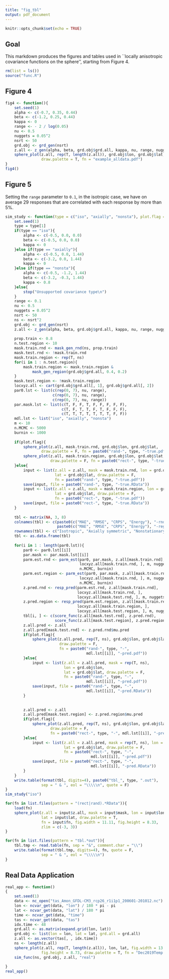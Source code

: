 ```yaml
---
title: "fig_tbl"
output: pdf_document
---
```


```r
knitr::opts_chunk$set(echo = TRUE)
```

## Goal

This markdown produces the figures and tables used in ``locally anisotropic covariance functions on the sphere'', starting from Figure 4.

```r
rm(list = ls())
source("func.R")
```

## Figure 4

```r
fig4 <- function(){
    set.seed(1)
    alpha <- c(-0.7, 0.35, 0.44)  
    beta <- c(-1.2, 0.25, 0.44)  
    kappa <- 0
    range <- - 2 / log(0.05)
    nu <- 0.5
    nuggets = 0.05^2
    nsrt <- 50
    grd.obj <- grd_gen(nsrt)
    z.all <- z_gen(alpha, beta, grd.obj$grd.all, kappa, nu, range, nuggets)
    sphere_plot(z.all, rep(T, length(z.all)), grd.obj$lon, grd.obj$lat,
                draw.palette = T, fn = "example_alldata.pdf")
}
fig4()
```

## Figure 5

Setting the `range` parameter to `0.1`, in the isotropic case, we have on average $29$ responses that are correlated with each response by more than $5\%$.
```r
sim_study <- function(type = c("iso", "axially", "nonsta"), plot.flag = F){
    set.seed(1)
    type = type[1]
    if(type == "iso"){
        alpha <- c(-0.5, 0.0, 0.0)  
        beta <- c(-0.5, 0.0, 0.0)  
        kappa <- 0
    }else if(type == "axially"){
        alpha <- c(-0.5, 0.0, 1.44)  
        beta <- c(-3.2, 0.0, 1.44)  
        kappa <- 0
    }else if(type == "nonsta"){
        alpha <- c(-0.5, -1.2, 1.44)  
        beta <- c(-3.2, -0.3, 1.44)  
        kappa <- 0.8
    }else{
        stop("Unsupported covariance type\n")
    }
    range <- 0.1
    nu <- 0.5
    nuggets = 0.05^2
    nsrt <- 50
    ns <- nsrt^2
    grd.obj <- grd_gen(nsrt)
    z.all <- z_gen(alpha, beta, grd.obj$grd.all, kappa, nu, range, nuggets)
    
    prop.train <- 0.8
    n.test.region <- 10
    mask.train.rnd <- mask_gen_rnd(ns, prop.train)
    mask.test.rnd <- !mask.train.rnd
    mask.train.region <- rep(T, ns)
    for(i in 1 : n.test.region){
        mask.train.region <- mask.train.region & 
            mask_gen_region(grd.obj$grd.all, 0.4, 0.2)
    }
    mask.test.region <- !mask.train.region
    locxyz.all <- cart(grd.obj$grd.all[, 1], grd.obj$grd.all[, 2])
    par0.lst <- list(c(rep(0, 7), nu, range),
                     c(rep(0, 7), nu, range),
                     c(rep(0, 7), nu, range))
    par.mask.lst <- list(c(T, F, F, T, F, F, F, F, F),
                         c(T, F, T, T, F, T, F, F, F),
                         c(T, T, T, T, T, T, T, F, F))
    mdl.lst <- list("iso", "axially", "nonsta")
    m <- 10
    n.MCMC <- 5000
    burnin <- 1000
    
    if(plot.flag){
        sphere_plot(z.all, mask.train.rnd, grd.obj$lon, grd.obj$lat,
                draw.palette = F, fn = paste0("rand-", type, "-true.pdf"))
        sphere_plot(z.all, mask.train.region, grd.obj$lon, grd.obj$lat,
                    draw.palette = F, fn = paste0("rect-", type, "-true.pdf"))
    }else{
        input <- list(z.all = z.all, mask = mask.train.rnd, lon = grd.obj$lon,
                      lat = grd.obj$lat, draw.palette = F, 
                      fn = paste0("rand-", type, "-true.pdf"))
        save(input, file = paste0("rand-", type, "-true.RData"))
        input <- list(z.all = z.all, mask = mask.train.region, lon = grd.obj$lon,
                      lat = grd.obj$lat, draw.palette = F, 
                      fn = paste0("rect-", type, "-true.pdf"))
        save(input, file = paste0("rect-", type, "-true.RData"))
    }
    
    tbl <- matrix(NA, 3, 8)
    colnames(tbl) <- c(paste0(c("MAE", "RMSE", "CRPS", "Energy"), "-rnd"), 
                       paste0(c("MAE", "RMSE", "CRPS", "Energy"), "-region"))
    rownames(tbl) <- c("Isotropic", "Axially symmetric", "Nonstationary")
    tbl <- as.data.frame(tbl)
    
    for(i in 1 : length(par0.lst)){
        par0 <- par0.lst[[i]]
        par.mask <- par.mask.lst[[i]]
        parm.est.rnd <- parm_est(par0, par.mask, z.all[mask.train.rnd], 
                                 locxyz.all[mask.train.rnd, ], m, nuggets,
                                 n.MCMC, burnin)
        parm.est.region <- parm_est(par0, par.mask, z.all[mask.train.rnd], 
                                 locxyz.all[mask.train.rnd, ], m, nuggets,
                                 n.MCMC, burnin)
        z.pred.rnd <- resp_pred(parm.est.rnd, z.all[mask.train.rnd], 
                                locxyz.all[mask.train.rnd, ], 
                                locxyz.all[mask.test.rnd, ], m, nuggets)
        z.pred.region <- resp_pred(parm.est.region, z.all[mask.train.region], 
                                locxyz.all[mask.train.region, ], 
                                locxyz.all[mask.test.region, ], m, nuggets)
        tbl[i, ] <- c(score_func(z.all[mask.test.rnd], z.pred.rnd), 
                      score_func(z.all[mask.test.region], z.pred.region))
        z.all.pred <- z.all
        z.all.pred[mask.test.rnd] <- z.pred.rnd$mu.pred
        if(plot.flag){
            sphere_plot(z.all.pred, rep(T, ns), grd.obj$lon, grd.obj$lat,
                        draw.palette = F, 
                        fn = paste0("rand-", type, "-", 
                                    mdl.lst[[i]], "-pred.pdf"))
        }else{
            input <- list(z.all = z.all.pred, mask = rep(T, ns), 
                          lon = grd.obj$lon, 
                          lat = grd.obj$lat, draw.palette = F, 
                          fn = paste0("rand-", type, "-", 
                                    mdl.lst[[i]], "-pred.pdf"))
            save(input, file = paste0("rand-", type, "-", 
                                    mdl.lst[[i]], "-pred.RData"))
        }
        
        
        z.all.pred <- z.all
        z.all.pred[mask.test.region] <- z.pred.region$mu.pred
        if(plot.flag){
            sphere_plot(z.all.pred, rep(T, ns), grd.obj$lon, grd.obj$lat,
                    draw.palette = F, 
                    fn = paste0("rect-", type, "-", mdl.lst[[i]], "-pred.pdf"))
        }else{
            input <- list(z.all = z.all.pred, mask = rep(T, ns), lon = grd.obj$lon,
                          lat = grd.obj$lat, draw.palette = F, 
                          fn = paste0("rect-", type, "-", 
                                      mdl.lst[[i]], "-pred.pdf"))
            save(input, file = paste0("rect-", type, "-", 
                                      mdl.lst[[i]], "-pred.RData"))
        }
    }
    write.table(format(tbl, digits=4), paste0("tbl_", type, ".out"), 
                sep = " & ", eol = "\\\\\n", quote = F)
}
sim_study("iso")
```

```r
for(fn in list.files(pattern = "(rect|rand).*RData")){
    load(fn)
    sphere_plot(z.all = input$z.all, mask = input$mask, lon = input$lon, 
                lat = input$lat, draw.palette = T, 
                fn = input$fn, fig.width = 11.11, fig.height = 8.33, 
                zlim = c(-3, 3))
}
```

```r
for(fn in list.files(pattern = "tbl.*out")){
    tbl.tmp <- read.table(fn, sep = "&", comment.char = "\\")
    write.table(format(tbl.tmp, digits=4), fn, quote = F,
                sep = " & ", eol = "\\\\\n")
}

```

## Real Data Application

```r
real_app <- function()
{
    set.seed(1)
    data <- nc_open("tas_Amon_GFDL-CM3_rcp26_r1i1p1_200601-201012.nc")
    lon <- ncvar_get(data, "lon") / 180 * pi - pi
    lat <- ncvar_get(data, "lat") / 180 * pi
    time <- ncvar_get(data, "time")
    tas <- ncvar_get(data, "tas")
    idx.time <- 48
    grd.all <- as.matrix(expand.grid(lon, lat))
    grd.obj <- list(lon = lon, lat = lat, grd.all = grd.all)
    z.all <- as.vector(tas[, , idx.time])
    ns <- length(z.all)
    sphere_plot(z.all, rep(T, length(z.all)), lon, lat, fig.width = 13.44, 
                fig.height = 8.73, draw.palette = T, fn = "Dec2019Temp.pdf")
    sim_func(ns, grd.obj, z.all, "real")
    
}
real_app()
```



